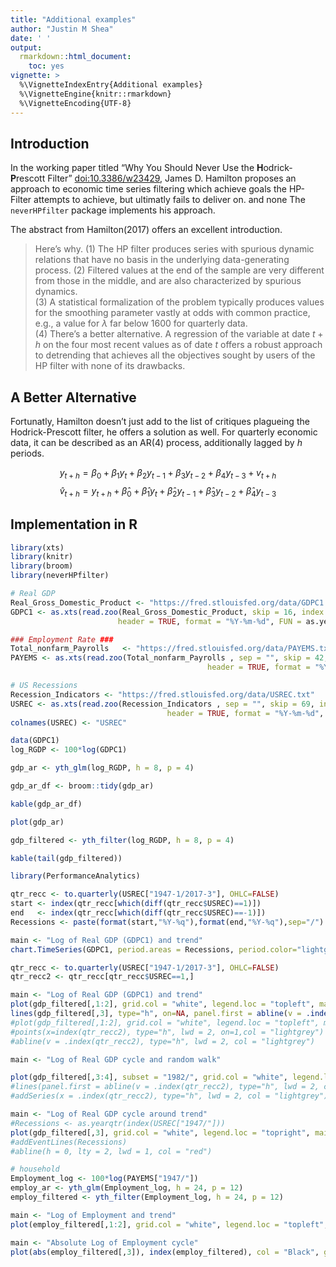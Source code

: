 ```yaml
---
title: "Additional examples"
author: "Justin M Shea"
date: ' '
output:
  rmarkdown::html_document:
    toc: yes
vignette: >
  %\VignetteIndexEntry{Additional examples}  
  %\VignetteEngine{knitr::rmarkdown}  
  %\VignetteEncoding{UTF-8}
---
```


## Introduction

In the working paper titled "Why You Should Never Use the **H**odrick-**P**rescott Filter" <doi:10.3386/w23429>, James D. Hamilton proposes an approach to economic time series filtering which achieve goals the HP-Filter attempts to achieve, but ultimatly fails to deliver on. and none The `neverHPfilter` package implements his approach.


The abstract from Hamilton(2017) offers an excellent introduction.


  >Here's why. 
  (1) The HP filter produces series with spurious dynamic relations that have no basis in the underlying data-generating process. 
  (2) Filtered values at the end of the sample are very different from those in the middle, and are also characterized by spurious dynamics.  
  (3) A statistical formalization of the problem typically produces values for the smoothing parameter vastly at odds with common practice, e.g., a value for $\lambda$ far below 1600 for quarterly data.  
  (4) There’s a better alternative. A regression of the variable at date $t + h$ on the four most recent values as of date $t$ offers a robust approach to detrending that achieves all the objectives sought by users of the HP filter with none of its drawbacks.

## A Better Alternative

Fortunatly, Hamilton doesn't just add to the list of critiques plagueing the Hodrick-Prescott filter, he offers a solution as well. For quarterly economic data, it can be described as an AR(4) process, additionally lagged by $h$ periods.

$$y_{t+h} = \beta_0 + \beta_1 y_t + \beta_2 y_{t-1} +\beta_3 y_{t-2} + \beta_4 y_{t-3} + v_{t+h}$$
$$\hat{v}_{t+h} = y_{t+h} + \hat{\beta}_0 + \hat{\beta}_1 y_t + \hat{\beta}_2 y_{t-1} + \hat{\beta}_3 y_{t-2} + \hat{\beta}_4 y_{t-3}$$

## Implementation in R

```r
library(xts)
library(knitr)
library(broom)
library(neverHPfilter)
```

```r
# Real GDP
Real_Gross_Domestic_Product <- "https://fred.stlouisfed.org/data/GDPC1.txt"
GDPC1 <- as.xts(read.zoo(Real_Gross_Domestic_Product, skip = 16, index.column = 1,
                        header = TRUE, format = "%Y-%m-%d", FUN = as.yearqtr))

### Employment Rate ###
Total_nonfarm_Payrolls   <- "https://fred.stlouisfed.org/data/PAYEMS.txt"
PAYEMS <- as.xts(read.zoo(Total_nonfarm_Payrolls , sep = "", skip = 42, index.column = 1,
                                            header = TRUE, format = "%Y-%m-%d", FUN = as.yearmon))

# US Recessions
Recession_Indicators <- "https://fred.stlouisfed.org/data/USREC.txt"
USREC <- as.xts(read.zoo(Recession_Indicators , sep = "", skip = 69, index.column = 1,
                                   header = TRUE, format = "%Y-%m-%d", FUN = as.yearmon))
colnames(USREC) <- "USREC"
```

```r
data(GDPC1)
log_RGDP <- 100*log(GDPC1)

gdp_ar <- yth_glm(log_RGDP, h = 8, p = 4)

gdp_ar_df <- broom::tidy(gdp_ar)

kable(gdp_ar_df)

plot(gdp_ar)
```

```r
gdp_filtered <- yth_filter(log_RGDP, h = 8, p = 4)

kable(tail(gdp_filtered))
```

```r
library(PerformanceAnalytics)

qtr_recc <- to.quarterly(USREC["1947-1/2017-3"], OHLC=FALSE)
start <- index(qtr_recc[which(diff(qtr_recc$USREC)==1)])
end   <- index(qtr_recc[which(diff(qtr_recc$USREC)==-1)])
Recessions <- paste(format(start,"%Y-%q"),format(end,"%Y-%q"),sep="/")

main <- "Log of Real GDP (GDPC1) and trend"
chart.TimeSeries(GDPC1, period.areas = Recessions, period.color="lightgrey", lwd=2)

```




```r
qtr_recc <- to.quarterly(USREC["1947-1/2017-3"], OHLC=FALSE)
qtr_recc2 <- qtr_recc[qtr_recc$USREC==1,]

main <- "Log of Real GDP (GDPC1) and trend"
plot(gdp_filtered[,1:2], grid.col = "white", legend.loc = "topleft", main = main)
lines(gdp_filtered[,3], type="h", on=NA, panel.first = abline(v = .index(qtr_recc2), type="h", lwd = 2, col = "lightgrey"))
#plot(gdp_filtered[,1:2], grid.col = "white", legend.loc = "topleft", main = main)
#points(x=index(qtr_recc2), type="h", lwd = 2, on=1,col = "lightgrey")
#abline(v = .index(qtr_recc2), type="h", lwd = 2, col = "lightgrey")
```

```r
main <- "Log of Real GDP cycle and random walk"

plot(gdp_filtered[,3:4], subset = "1982/", grid.col = "white", legend.loc = "topright", main = main)
#lines(panel.first = abline(v = .index(qtr_recc2), type="h", lwd = 2, col = "lightgrey"))
#addSeries(x = .index(qtr_recc2), type="h", lwd = 2, col = "lightgrey")

```


```r
main <- "Log of Real GDP cycle around trend"
#Recessions <- as.yearqtr(index(USREC["1947/"]))
plot(gdp_filtered[,3], grid.col = "white", legend.loc = "topright", main = main)
#addEventLines(Recessions)
#abline(h = 0, lty = 2, lwd = 1, col = "red")
```

```r
# household
Employment_log <- 100*log(PAYEMS["1947/"])
employ_ar <- yth_glm(Employment_log, h = 24, p = 12)
employ_filtered <- yth_filter(Employment_log, h = 24, p = 12)

main <- "Log of Employment and trend"
plot(employ_filtered[,1:2], grid.col = "white", legend.loc = "topleft", main = main, panels = 'lines(employ_filtered[,3], type="h", on=NA)')
```


```r
main <- "Absolute Log of Employment cycle"
plot(abs(employ_filtered[,3]), index(employ_filtered), col = "Black", grid.col = "white", main = main)
```

